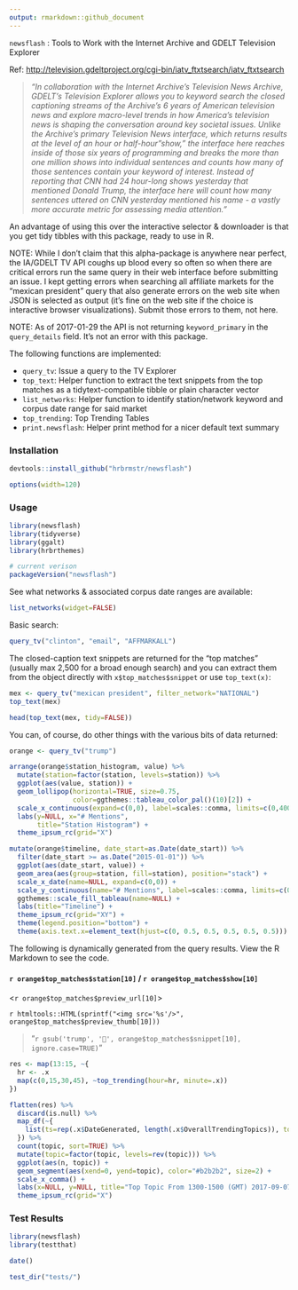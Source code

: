 ```yaml
---
output: rmarkdown::github_document
---
```


`newsflash` : Tools to Work with the Internet Archive and GDELT Television Explorer

Ref: <http://television.gdeltproject.org/cgi-bin/iatv_ftxtsearch/iatv_ftxtsearch>

>_"In collaboration with the Internet Archive's Television News Archive, GDELT's Television Explorer allows you to keyword search the closed captioning streams of the Archive's 6 years of American television news and explore macro-level trends in how America's television news is shaping the conversation around key societal issues. Unlike the Archive's primary Television News interface, which returns results at the level of an hour or half-hour "show," the interface here reaches inside of those six years of programming and breaks the more than one million shows into individual sentences and counts how many of those sentences contain your keyword of interest. Instead of reporting that CNN had 24 hour-long shows yesterday that mentioned Donald Trump, the interface here will count how many sentences uttered on CNN yesterday mentioned his name - a vastly more accurate metric for assessing media attention."_

An advantage of using this over the interactive selector & downloader is that you get tidy tibbles with this package, ready to use in R.

NOTE: While I don't claim that this alpha-package is anywhere near perfect, the IA/GDELT TV API coughs up blood every so often so when there are critical errors run the same query in their web interface before submitting an issue. I kept getting errors when searching all affiliate markets for the "mexican president" query that also generate errors on the web site when JSON is selected as output (it's fine on the web site if the choice is interactive browser visualizations). Submit those errors to them, not here.

NOTE: As of 2017-01-29 the API is not returning `keyword_primary` in the `query_details` field. It's not an error with this package.

The following functions are implemented:

- `query_tv`:	Issue a query to the TV Explorer
- `top_text`: Helper function to extract the text snippets from the top matches as a tidytext-compatible tibble or plain character vector
- `list_networks`:	Helper function to identify station/network keyword and corpus date range for said market
- `top_trending`:	Top Trending Tables
- `print.newsflash`: Helper print method for a nicer default text summary

### Installation

```r
devtools::install_github("hrbrmstr/newsflash")
```

```r
options(width=120)
```

### Usage

```r
library(newsflash)
library(tidyverse)
library(ggalt)
library(hrbrthemes)

# current verison
packageVersion("newsflash")
```

See what networks & associated corpus date ranges are available:

```r
list_networks(widget=FALSE)
```

Basic search:

```r
query_tv("clinton", "email", "AFFMARKALL")
```

The closed-caption text snippets are returned for the "top matches" (usually max 2,500 for a broad enough search) and you can extract them from the object directly with `x$top_matches$snippet` or use `top_text(x)`:

```r
mex <- query_tv("mexican president", filter_network="NATIONAL")
top_text(mex)
```

```r
head(top_text(mex, tidy=FALSE))
```

You can, of course, do other things with the various bits of data returned:

```r
orange <- query_tv("trump")
```

```r
arrange(orange$station_histogram, value) %>% 
  mutate(station=factor(station, levels=station)) %>% 
  ggplot(aes(value, station)) +
  geom_lollipop(horizontal=TRUE, size=0.75,
                color=ggthemes::tableau_color_pal()(10)[2]) +
  scale_x_continuous(expand=c(0,0), label=scales::comma, limits=c(0,400000)) +
  labs(y=NULL, x="# Mentions",
       title="Station Histogram") +
  theme_ipsum_rc(grid="X")
```

```r
mutate(orange$timeline, date_start=as.Date(date_start)) %>% 
  filter(date_start >= as.Date("2015-01-01")) %>% 
  ggplot(aes(date_start, value)) +
  geom_area(aes(group=station, fill=station), position="stack") +
  scale_x_date(name=NULL, expand=c(0,0)) +
  scale_y_continuous(name="# Mentions", label=scales::comma, limits=c(0, 8000), expand=c(0,0)) +
  ggthemes::scale_fill_tableau(name=NULL) +
  labs(title="Timeline") +
  theme_ipsum_rc(grid="XY") +
  theme(legend.position="bottom") +
  theme(axis.text.x=element_text(hjust=c(0, 0.5, 0.5, 0.5, 0.5, 0.5)))
```

The following is dynamically generated from the query results. View the R Markdown to see the code.

#### `r orange$top_matches$station[10]` / `r orange$top_matches$show[10]`

<`r orange$top_matches$preview_url[10]`>

`r htmltools::HTML(sprintf("<img src='%s'/>", orange$top_matches$preview_thumb[10]))`

>"`r gsub('trump', '🍊', orange$top_matches$snippet[10], ignore.case=TRUE)`"

```r
res <- map(13:15, ~{
  hr <- .x
  map(c(0,15,30,45), ~top_trending(hour=hr, minute=.x))
})

flatten(res) %>% 
  discard(is.null) %>% 
  map_df(~{
    list(ts=rep(.x$DateGenerated, length(.x$OverallTrendingTopics)), topic=.x$OverallTrendingTopics)
  }) %>% 
  count(topic, sort=TRUE) %>% 
  mutate(topic=factor(topic, levels=rev(topic))) %>% 
  ggplot(aes(n, topic)) +
  geom_segment(aes(xend=0, yend=topic), color="#b2b2b2", size=2) +
  scale_x_comma() +
  labs(x=NULL, y=NULL, title="Top Topic From 1300-1500 (GMT) 2017-09-07") +
  theme_ipsum_rc(grid="X")
```

### Test Results

```r
library(newsflash)
library(testthat)

date()

test_dir("tests/")
```

